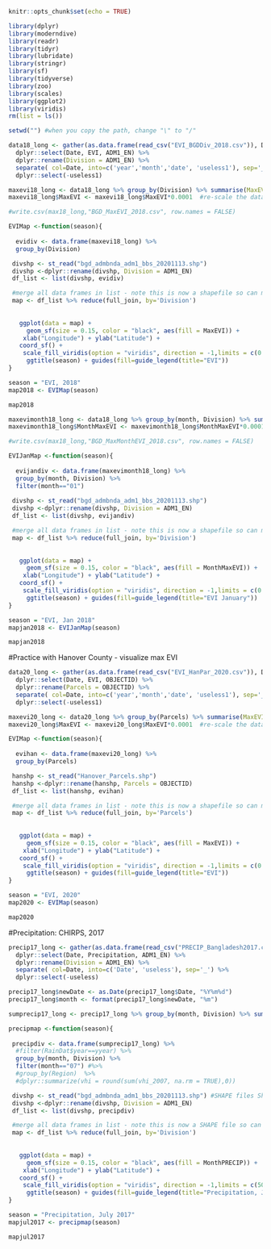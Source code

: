 ```{r setup, message = FALSE, warning=FALSE, fig.align='center'}
knitr::opts_chunk$set(echo = TRUE)
```

```{r}
library(dplyr)
library(moderndive)
library(readr)
library(tidyr)
library(lubridate)
library(stringr)
library(sf)
library(tidyverse)
library(zoo)
library(scales)
library(ggplot2)
library(viridis)
rm(list = ls())
```

```{r}
setwd("") #when you copy the path, change "\" to "/"
```


```{r}
data18_long <- gather(as.data.frame(read_csv("EVI_BGDDiv_2018.csv")), Date, EVI, '2018_01_01_EVI': '2018_12_19_EVI') %>%
  dplyr::select(Date, EVI, ADM1_EN) %>%
  dplyr::rename(Division = ADM1_EN) %>%
  separate( col=Date, into=c('year','month','date', 'useless1'), sep='_') %>%
  dplyr::select(-useless1)
```

```{r}
maxevi18_long <- data18_long %>% group_by(Division) %>% summarise(MaxEVI = max(EVI, na.rm = TRUE))
maxevi18_long$MaxEVI <- maxevi18_long$MaxEVI*0.0001  #re-scale the data
```

```{r}
#write.csv(max18_long,"BGD_MaxEVI_2018.csv", row.names = FALSE) 
```


```{r}
EVIMap <-function(season){
  
  evidiv <- data.frame(maxevi18_long) %>% 
  group_by(Division)     

 divshp <- st_read("bgd_admbnda_adm1_bbs_20201113.shp") 
 divshp <-dplyr::rename(divshp, Division = ADM1_EN)
 df_list <- list(divshp, evidiv)

 #merge all data frames in list - note this is now a shapefile so can map
 map <- df_list %>% reduce(full_join, by='Division')
  
  
   ggplot(data = map) +
     geom_sf(size = 0.15, color = "black", aes(fill = MaxEVI)) +
    xlab("Longitude") + ylab("Latitude") +
   coord_sf() +
    scale_fill_viridis(option = "viridis", direction = -1,limits = c(0.38, 0.5)) +
     ggtitle(season) + guides(fill=guide_legend(title="EVI"))
}
```


```{r}
season = "EVI, 2018"
map2018 <- EVIMap(season)
```

```{r}
map2018
```


```{r}
maxevimonth18_long <- data18_long %>% group_by(month, Division) %>% summarise(MonthMaxEVI = max(EVI, na.rm = TRUE))
maxevimonth18_long$MonthMaxEVI <- maxevimonth18_long$MonthMaxEVI*0.0001  #re-scale the data
```

```{r}
#write.csv(max18_long,"BGD_MaxMonthEVI_2018.csv", row.names = FALSE) 
```

```{r}
EVIJanMap <-function(season){
  
  evijandiv <- data.frame(maxevimonth18_long) %>% 
  group_by(month, Division) %>% 
  filter(month=="01") 
  
 divshp <- st_read("bgd_admbnda_adm1_bbs_20201113.shp") 
 divshp <-dplyr::rename(divshp, Division = ADM1_EN)
 df_list <- list(divshp, evijandiv)

 #merge all data frames in list - note this is now a shapefile so can map
 map <- df_list %>% reduce(full_join, by='Division')
  
  
   ggplot(data = map) +
     geom_sf(size = 0.15, color = "black", aes(fill = MonthMaxEVI)) +
    xlab("Longitude") + ylab("Latitude") +
   coord_sf() +
    scale_fill_viridis(option = "viridis", direction = -1,limits = c(0.2, 0.7)) +
     ggtitle(season) + guides(fill=guide_legend(title="EVI January"))
}
```

```{r}
season = "EVI, Jan 2018"
mapjan2018 <- EVIJanMap(season)
```

```{r}
mapjan2018
```


#Practice with Hanover County - visualize max EVI

```{r}
data20_long <- gather(as.data.frame(read_csv("EVI_HanPar_2020.csv")), Date, EVI, '2020_01_01_EVI': '2020_12_18_EVI') %>%
  dplyr::select(Date, EVI, OBJECTID) %>%
  dplyr::rename(Parcels = OBJECTID) %>%
  separate( col=Date, into=c('year','month','date', 'useless1'), sep='_') %>%
  dplyr::select(-useless1)
```

```{r}
maxevi20_long <- data20_long %>% group_by(Parcels) %>% summarise(MaxEVI = max(EVI, na.rm = TRUE))
maxevi20_long$MaxEVI <- maxevi20_long$MaxEVI*0.0001  #re-scale the data
```

```{r}
EVIMap <-function(season){
  
  evihan <- data.frame(maxevi20_long) %>% 
  group_by(Parcels)     

 hanshp <- st_read("Hanover_Parcels.shp") 
 hanshp <-dplyr::rename(hanshp, Parcels = OBJECTID)
 df_list <- list(hanshp, evihan)

 #merge all data frames in list - note this is now a shapefile so can map
 map <- df_list %>% reduce(full_join, by='Parcels')
  
  
   ggplot(data = map) +
     geom_sf(size = 0.15, color = "black", aes(fill = MaxEVI)) +
    xlab("Longitude") + ylab("Latitude") +
   coord_sf() +
    scale_fill_viridis(option = "viridis", direction = -1,limits = c(0.4, 0.9)) +
     ggtitle(season) + guides(fill=guide_legend(title="EVI"))
}
```

```{r}
season = "EVI, 2020"
map2020 <- EVIMap(season)
```

```{r}
map2020
```




#Precipitation: CHIRPS, 2017
```{r}
precip17_long <- gather(as.data.frame(read_csv("PRECIP_Bangladesh2017.csv")), Date, Precipitation, '20170101_precipitation': '20171226_precipitation') %>%
  dplyr::select(Date, Precipitation, ADM1_EN) %>%
  dplyr::rename(Division = ADM1_EN) %>%
  separate( col=Date, into=c('Date', 'useless'), sep='_') %>%
  dplyr::select(-useless)
```

```{r}
precip17_long$newDate <- as.Date(precip17_long$Date, "%Y%m%d")
precip17_long$month <- format(precip17_long$newDate, "%m")
```

```{r}
sumprecip17_long <- precip17_long %>% group_by(month, Division) %>% summarise(MonthPRECIP = sum(Precipitation, na.rm = TRUE))
```

```{r}
precipmap <-function(season){
  
 precipdiv <- data.frame(sumprecip17_long) %>% 
  #filter(RainDat$year==yyear) %>% 
  group_by(month, Division) %>% 
  filter(month=="07") #%>% 
  #group_by(Region)  %>% 
  #dplyr::summarize(vhi = round(sum(vhi_2007, na.rm = TRUE),0))     

 divshp <- st_read("bgd_admbnda_adm1_bbs_20201113.shp") #SHAPE files Shiny app
 divshp <-dplyr::rename(divshp, Division = ADM1_EN)
 df_list <- list(divshp, precipdiv)

 #merge all data frames in list - note this is now a SHAPE file so can map
 map <- df_list %>% reduce(full_join, by='Division')
  
  
   ggplot(data = map) +
     geom_sf(size = 0.15, color = "black", aes(fill = MonthPRECIP)) +
    xlab("Longitude") + ylab("Latitude") +
   coord_sf() +
    scale_fill_viridis(option = "viridis", direction = -1,limits = c(500, 1050)) +
     ggtitle(season) + guides(fill=guide_legend(title="Precipitation, July 2017"))
}
```


```{r}
season = "Precipitation, July 2017"
mapjul2017 <- precipmap(season)
```

```{r}
mapjul2017
```






